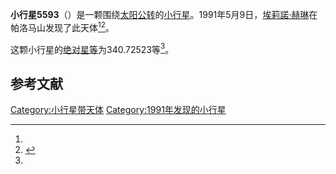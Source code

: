 {{Infobox planet
| bgcolour = #FFFFC0
| name = 5593 Jonsujatha
| symbol = 
| image = 
| caption = 
| discovery = yes
| discovery_ref = 
| discoverer = [[埃莉諾·赫琳|埃莉諾·赫琳]]
| discovery_site = [[帕洛马山|帕洛马山]] 
| discovered = 1991年5月9日
| designations = yes
| mp_name = 
| named_after = 
| alt_names = 1991 JN1/ 1953 EC / 1971 OM / 1977 EM8 / 1979 XV / 1989 WQ5
| mp_category = [[主带小行星|主带小行星]]
| orbit_ref = <ref name="a">[http://ssd.jpl.nasa.gov/sbdb.cgi?sstr=5593 5593 Jonsujatha] {{Wayback|url=http://ssd.jpl.nasa.gov/sbdb.cgi?sstr=5593 |date=20140830113550 }}，小行星數據庫瀏覽器（JPL Small-Body Database Browser）－[[美国国家航空航天局|美国国家航空航天局]]喷气推进实验室</ref>
| epoch = 2456400.5 (2013年4月18日更新)
| aphelion = {{convert|2.4947447|AU|km|3|abbr=on|lk=out}}
| perihelion = {{convert|2.0463895|AU|km|3|abbr=on}}
| semimajor = {{convert|2.2705671|AU|km|3|abbr=on}}
| eccentricity = 0.098732
| period = 1249.68324 [[日|日]]<br />3.42[[儒略年|儒略年]]
| avg_speed = 
| inclination = 5.32078
| asc_node = 167.57263
| mean_anomaly = 
| arg_peri = 340.72523
| satellites = 
| physical_characteristics = yes
| dimensions = 
| mass = 
| density = 
| surface_grav = 
| escape_velocity = 
| sidereal_day = 
| axial_tilt = 
| pole_ecliptic_lat = 
| pole_ecliptic_lon = 
| albedo = 
| temperatures= 
| temp_name1 = 
| mean_temp_1 = 
| max_temp_1 = 
| temp_name2 = 
| max_temp_2 = 
| spectral_type = 
| abs_magnitude = 340.72523
}}

'''小行星5593'''（{{lang-en|5593 Jonsujatha}}）是一颗围绕[[太阳|太阳]][[公转|公转]]的[[小行星|小行星]]。1991年5月9日，[[埃莉諾·赫琳|埃莉諾·赫琳]]在帕洛马山发现了此天体<ref name="a" /><ref>{{cite news|title=小行星列表|url=http://cfa-www.harvard.edu/iau/lists/NumberedMPs.txt|accessdate=2013-07-08|newspaper=哈佛大学|archive-date=2008-05-17|archive-url=https://web.archive.org/web/20080517010638/http://cfa-www.harvard.edu/iau/lists/NumberedMPs.txt|dead-url=no}}</ref>。

这颗小行星的[[绝对星等|绝对星等]]为340.72523等<ref name="a" />。

==参考文献==
{{reflist}}
{{Minor Planet Number|[[小行星5592|小行星5592]]|[[小行星5594|小行星5594]]}}

{{小天体}}

[[Category:小行星带天体|Category:小行星带天体]]
[[Category:1991年发现的小行星|Category:1991年发现的小行星]]

{{asteroid-stub}}